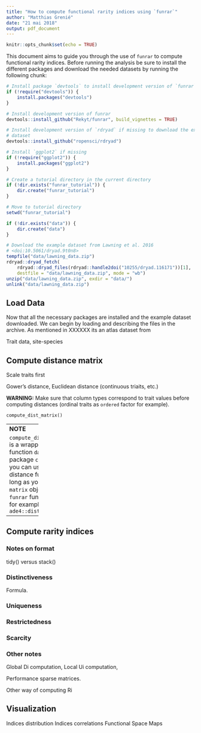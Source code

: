 ```yaml
---
title: "How to compute functional rarity indices using `funrar`"
author: "Matthias Grenié"
date: "21 mai 2018"
output: pdf_document
---
```


```r
knitr::opts_chunk$set(echo = TRUE)
```

This document aims to guide you through the use of `funrar` to compute functional rarity indices.
Before running the analysis be sure to install the different packages and download the needed datasets by running the following chunk:

```r

# Install package `devtools` to install development version of `funrar`
if (!require("devtools")) {
    install.packages("devtools")
}

# Install development version of funrar
devtools::install_github("Rekyt/funrar", build_vignettes = TRUE)

# Install development version of `rdryad` if missing to download the example
# dataset
devtools::install_github("ropensci/rdryad")

# Install `ggplot2` if missing
if (!require("ggplot2")) {
    install.packages("ggplot2")
}

# Create a tutorial directory in the current directory
if (!dir.exists("funrar_tutorial")) {
    dir.create("funrar_tutorial")
}

# Move to tutorial directory
setwd("funrar_tutorial")

if (!dir.exists("data")) {
    dir.create("data")
}

# Download the example dataset from Lawning et al. 2016
# <doi:10.5061/dryad.9t0n8>
tempfile("data/lawning_data.zip")
rdryad::dryad_fetch(
    rdryad::dryad_files(rdryad::handle2doi("10255/dryad.116171"))[1],
    destfile = "data/lawning_data.zip", mode = "wb")
unzip("data/lawning_data.zip", exdir = "data/")
unlink("data/lawning_data.zip")
```

## Load Data

Now that all the necessary packages are installed and the example dataset
downloaded. We can begin by loading and describing the files in the archive.
As mentioned in XXXXXX its an atlas dataset from

Trait data, site-species

## Compute distance matrix

Scale traits first

Gower's distance, Euclidean distance (continuous triaits, etc.)

**WARNING:** Make sure that column types correspond to trait values before
computing distances (ordinal traits as `ordered` factor for example).

`compute_dist_matrix()`

-----------
**NOTE**

`compute_dist_matrix()` is a wrapper around function `daisy()` in package
`cluster`. So you can use any other distance function as long as you feed a
`matrix` object to `funrar` function.
See for example `ade4::dist.ktab()`
-----------

## Compute rarity indices

### Notes on format

tidy() versus stack()

### Distinctiveness

Formula.

### Uniqueness

### Restrictedness

### Scarcity

### Other notes

Global Di computation, Local Ui computation,

Performance sparse matrices.

Other way of computing Ri

## Visualization

Indices distribution
Indices correlations
Functional Space
Maps

